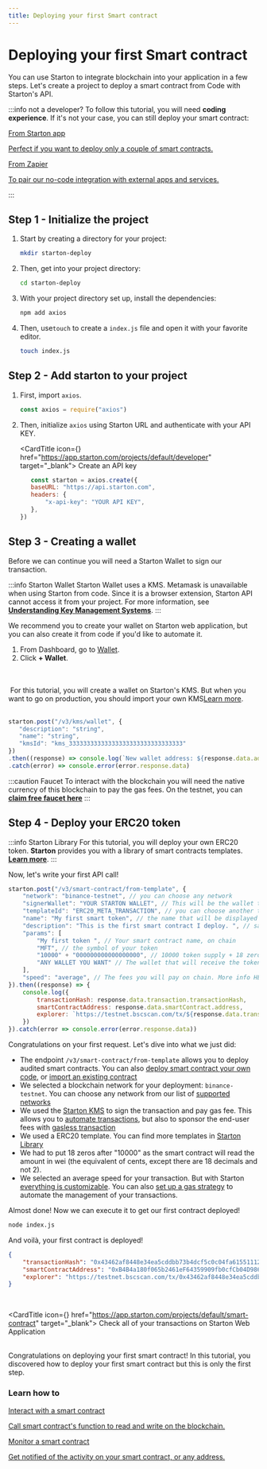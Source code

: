 ```yaml
---
title: Deploying your first Smart contract
---
```



# Deploying your first Smart contract

You can use Starton to integrate blockchain into your application in a few steps. Let's create a project to deploy a smart contract from Code with Starton's API.


:::info not a developer?
To follow this tutorial, you will need **coding experience**. If it's not your case, you can still deploy your smart contract:


<div class="row-is-multilineGS">
    <div class="col col-2 cardsGS">
        <a class="button-card button-card--vertical" href="https://www.youtube.com/watch?v=x5h-COA8B3Q">
            <Heading as={'h4'}>From Starton app</Heading>
            <div class="button-card__inner">
                <p color="white">Perfect if you want to deploy only a couple of smart contracts.</p>
            </div>
        </a>
    </div>
    <div class="col col-2 cardsGS">
        <a class="button-card button-card--vertical" href="https://www.youtube.com/watch?v=i38ndAVGNb0">
            <Heading as={'h4'}>From Zapier</Heading>
            <div class="button-card__inner">
                <p color="white">To pair our no-code integration with external apps and services. </p>
            </div>
        </a>
    </div>
</div>

:::


## Step 1 - Initialize the project

1. Start by creating a directory for your project:

    ```bash
    mkdir starton-deploy
    ```
1. Then, get into your project directory:

    ```bash
    cd starton-deploy
    ```
1. With your project directory set up, install the dependencies:

    ```bash
    npm add axios
    ```

1. Then, use`touch` to create a `index.js` file and open it with your favorite editor.

    ```bash
    touch index.js
    ```

## Step 2 - Add starton to your project

1. First, import `axios`.

   ```jsx showLineNumbers
   const axios = require("axios")
   ```

1. Then, initialize `axios` using Starton URL and authenticate with your API KEY.

   <CardTitle icon={<Starton fill='primary' />} href="https://app.starton.com/projects/default/developer" target="_blank">
   Create an API key
   </CardTitle>
   <br/>

   ```js showLineNumbers
      const starton = axios.create({
      baseURL: "https://api.starton.com",
      headers: {
          "x-api-key": "YOUR API KEY",
      },
   })
   ```

## Step 3 - Creating a wallet

Before we can continue you will need a Starton Wallet to sign our transaction.

:::info Starton Wallet
Starton Wallet uses a KMS. Metamask is unavailable when using Starton from code. Since it is a browser extension, Starton API cannot access it from your project.
For more information, see **[Understanding Key Management Systems](/docs/wallet/understanding-key-management-systems)**.
:::

We recommend you to create your wallet on Starton web application, but you can also create it from code if you'd like to automate it.

<Tabs>
    <TabItem value="dashboard" label="From Dashboard">
        <div><ol>
               <li>From Dashboard, go to <a href="https://app.starton.com/projects/default/wallet">Wallet</a>.</li>
               <li>Click <b>+ Wallet</b>.</li>
            </ol>
   <br/><br/></div>
        <Image img={WalletPage}  />
    </TabItem>
    <TabItem value="code" label="From Code">
    For this tutorial, you will create a wallet on Starton's KMS. But when you want to go on production, you should import your own KMS<a href="https://docs.starton.com/docs/Wallet/connecting-aws-kms">Learn more</a>.
   <br/><br/>

   ```js showLineNumbers
   starton.post("/v3/kms/wallet", {
      "description": "string",
      "name": "string",
      "kmsId": "kms_33333333333333333333333333333333"
   })
   .then((response) => console.log(`New wallet address: ${response.data.address}`)
   .catch(error) => console.error(error.response.data)
   ```

</TabItem>
</Tabs>

:::caution Faucet
To interact with the blockchain you will need the native currency of this blockchain to pay the gas fees. On the testnet, you can **[claim free faucet here](https://medium.com/@CroutonDigital/crypto-testnet-faucet-list-d5d0bacec341)**
:::


## Step 4 - Deploy your ERC20 token

:::info Starton Library
For this tutorial, you will deploy your own ERC20 token. **Starton** provides you with a library of smart contracts templates. **[Learn more](/docs/Smart-contract/understanding-smart-contracts)**.
:::

Now, let's write your first API call!

```js showLineNumbers
starton.post("/v3/smart-contract/from-template", {
    "network": "binance-testnet", // you can choose any network
    "signerWallet": "YOUR STARTON WALLET", // This will be the wallet that pay the fee. Must be on starton, cannot be a Metamask wallet
    "templateId": "ERC20_META_TRANSACTION", // you can choose another template
    "name": "My first smart token", // the name that will be displayed on the dashboard, not on chain
    "description": "This is the first smart contract I deploy. ", // same, dashboard description and optional
    "params": [
        "My first token ", // Your smart contract name, on chain
        "MFT", // the symbol of your token
        "10000" + "000000000000000000", // 10000 token supply + 18 zero.
        "ANY WALLET YOU WANT" // The wallet that will receive the token supply, can be a starton wallet or metamask
    ],
    "speed": "average", // The fees you will pay on chain. More info HERE
}).then((response) => {
    console.log({
        transactionHash: response.data.transaction.transactionHash,
        smartContractAddress: response.data.smartContract.address,
        explorer: `https://testnet.bscscan.com/tx/${response.data.transaction.transactionHash}`
    })
}).catch(error => console.error(error.response.data))
```
Congratulations on your first request. Let's dive into what we just did:
- The endpoint `/v3/smart-contract/from-template` allows you to deploy audited smart contracts. You can also [deploy smart contract your own code](/docs/Smart-contract/deploying-from-bytecode), or [import an existing contract](/docs/Smart-contract/importing-smart-contract)
- We selected a blockchain network for your deployment: `binance-testnet`. You can choose any network from our list of [supported networks](/docs/overview#supported-networks-and-service-availability)
- We used the [Starton KMS](/docs/wallet/understanding-key-management-systems) to sign the transaction and pay gas fee. This allows you to [automate transactions](/blog/blockchain-transaction-lifecycle), but also to sponsor the end-user fees with [gasless transaction](/docs/tutorials/metatransaction)
- We used a ERC20 template. You can find more templates in [Starton Library](/docs/Smart-contract/understanding-smart-contracts)
- We had to put 18 zeros after "10000" as the smart contract will read the amount in wei (the equivalent of cents, except there are 18 decimals and not 2).
- We selected an average speed for your transaction. But with Starton [everything is customizable](/docs/transactions/understanding-gas#gas-speed). You can also [set up a gas strategy](/docs/transactions/stuck-transaction-replacement) to automate the management of your transactions.

Almost done! Now we can execute it to get our first contract deployed!
   ```bash
   node index.js
   ```
And voilà, your first contract is deployed!
```json showLineNumbers
{
    "transactionHash": "0x43462af8448e34ea5cddbb73b4dcf5c0c04fa6155111273a1573ec6c4c9a59e8",
    "smartContractAddress": "0xB4B4a180f065b2461eF64359909fb0cfCb04D986",
    "explorer": "https://testnet.bscscan.com/tx/0x43462af8448e34ea5cddbb73b4dcf5c0c04fa6155111273a1573ec6c4c9a59e8"
}
```
<br/>

<CardTitle icon={<Starton fill='primary' />} href="https://app.starton.com/projects/default/smart-contract" target="_blank">
 Check all of your transactions on Starton Web Application
</CardTitle>
<br/><br/>

Congratulations on deploying your first smart contract!
In this tutorial, you discovered how to deploy your first smart contract but this is only the first step.


### Learn how to
<div class="row-is-multilineGS">
    <div class="col col-2 cardsGS">
        <a class="button-card button-card--vertical" href="/docs/Smart-contract/interacting-with-a-smart-contract">
            <Heading as={'h3'}>Interact with a smart contract</Heading>
            <div class="button-card__inner">
                <p color="white">Call smart contract's function to read and write on the blockchain. </p>
            </div>
        </a>
    </div>
    <div class="col col-2 cardsGS">
        <a class="button-card button-card--vertical" href="/docs/Tutorials/monitoring-blockchain-activity">
            <Heading as={'h3'}>Monitor a smart contract</Heading>
            <div class="button-card__inner">
                <p color="white">Get notified of the activity on your smart contract, or any address. </p>
            </div>
        </a>
    </div>
</div>
